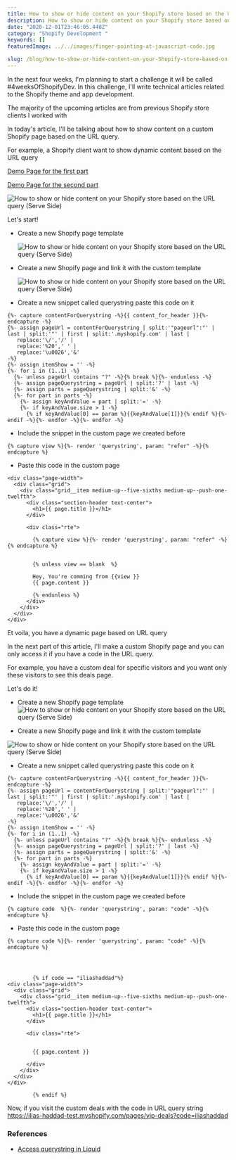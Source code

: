 ```yaml
---
title: How to show or hide content on your Shopify store based on the URL query (Serve Side)
description: How to show or hide content on your Shopify store based on the URL query (Serve Side)
date: "2020-12-01T23:46:05.440Z"
category: "Shopify Development "
keywords: []
featuredImage: ../../images/finger-pointing-at-javascript-code.jpg

slug: /blog/how-to-show-or-hide-content-on-your-Shopify-store-based-on-the-URL-query
---
```


In the next four weeks, I'm planning to start a challenge it will be called #4weeksOfShopifyDev. In this challenge, I'll write technical articles related to the Shopify theme and app development.

The majority of the upcoming articles are from previous Shopify store clients I worked with

In today's article, I'll be talking about how to show content on a custom Shopify page based on the URL query.

For example, a Shopify client want to show dynamic content based on the URL query

[Demo Page for the first part](https://ilias-haddad-test.myshopify.com/pages/about-us?refer=facebook)

[Demo Page for the second part](https://ilias-haddad-test.myshopify.com/pages/vip-deals?code=iliashaddad)

![ How to show or hide content on your Shopify store based on the URL query (Serve Side)](https://cdn-images-1.medium.com/max/1600/1*EHD3GYdtmRnw1BaG8UbTpA.gif)

Let's start!

- Create a new Shopify page template

  ![ How to show or hide content on your Shopify store based on the URL query (Serve Side)](../../images/how-to-show-or-hide-content-on-your-Shopify-store-based-on-the-URL-query-1.png)

* Create a new Shopify page and link it with the custom template

  ![ How to show or hide content on your Shopify store based on the URL query (Serve Side)](../../images/how-to-show-or-hide-content-on-your-Shopify-store-based-on-the-URL-query-2.png)

* Create a new snippet called querystring paste this code on it

```
{%- capture contentForQuerystring -%}{{ content_for_header }}{%- endcapture -%}
{%- assign pageUrl = contentForQuerystring | split:'"pageurl":"' | last | split:'"' | first | split:'.myshopify.com' | last |
   replace:'\/','/' |
   replace:'%20',' ' |
   replace:'\u0026','&'
-%}
{%- assign itemShow = '' -%}
{%- for i in (1..1) -%}
  {%- unless pageUrl contains "?" -%}{% break %}{%- endunless -%}
  {%- assign pageQuerystring = pageUrl | split:'?' | last -%}
  {%- assign parts = pageQuerystring | split:'&' -%}
  {%- for part in parts -%}
    {%- assign keyAndValue = part | split:'=' -%}
    {%- if keyAndValue.size > 1 -%}
      {% if keyAndValue[0] == param %}{{keyAndValue[1]}}{% endif %}{%- endif -%}{%- endfor -%}{%- endfor -%}
```

- Include the snippet in the custom page we created before

```liquid
{% capture view %}{%- render 'querystring', param: "refer" -%}{% endcapture %}

```

- Paste this code in the custom page

```
<div class="page-width">
  <div class="grid">
    <div class="grid__item medium-up--five-sixths medium-up--push-one-twelfth">
      <div class="section-header text-center">
        <h1>{{ page.title }}</h1>
      </div>

      <div class="rte">

        {% capture view %}{%- render 'querystring', param: "refer" -%}{% endcapture %}


        {% unless view == blank  %}

        Hey, You're comming from {{view }}
        {{ page.content }}

        {% endunless %}
      </div>
    </div>
  </div>
</div>
```

Et voila, you have a dynamic page based on URL query

In the next part of this article, I'll make a custom Shopify page and you can only access it if you have a code in the URL query.

For example, you have a custom deal for specific visitors and you want only these visitors to see this deals page.

Let's do it!

- Create a new Shopify page template
  ![ How to show or hide content on your Shopify store based on the URL query (Serve Side)](../../images/how-to-show-or-hide-content-on-your-Shopify-store-based-on-the-URL-query-4.png)

- Create a new Shopify page and link it with the custom template

![ How to show or hide content on your Shopify store based on the URL query (Serve Side)](../../images/how-to-show-or-hide-content-on-your-Shopify-store-based-on-the-URL-query-5.png)

- Create a new snippet called querystring paste this code on it

```
{%- capture contentForQuerystring -%}{{ content_for_header }}{%- endcapture -%}
{%- assign pageUrl = contentForQuerystring | split:'"pageurl":"' | last | split:'"' | first | split:'.myshopify.com' | last |
   replace:'\/','/' |
   replace:'%20',' ' |
   replace:'\u0026','&'
-%}
{%- assign itemShow = '' -%}
{%- for i in (1..1) -%}
  {%- unless pageUrl contains "?" -%}{% break %}{%- endunless -%}
  {%- assign pageQuerystring = pageUrl | split:'?' | last -%}
  {%- assign parts = pageQuerystring | split:'&' -%}
  {%- for part in parts -%}
    {%- assign keyAndValue = part | split:'=' -%}
    {%- if keyAndValue.size > 1 -%}
      {% if keyAndValue[0] == param %}{{keyAndValue[1]}}{% endif %}{%- endif -%}{%- endfor -%}{%- endfor -%}
```

- Include the snippet in the custom page we created before

```liquid
{% capture code  %}{%- render 'querystring', param: "code" -%}{% endcapture %}

```

- Paste this code in the custom page

```
{% capture code %}{%- render 'querystring', param: "code" -%}{% endcapture %}




        {% if code == "iliashaddad"%}
<div class="page-width">
  <div class="grid">
    <div class="grid__item medium-up--five-sixths medium-up--push-one-twelfth">
      <div class="section-header text-center">
        <h1>{{ page.title }}</h1>
      </div>

      <div class="rte">


        {{ page.content }}

      </div>
    </div>
  </div>
</div>

        {% endif %}
```

Now, if you visit the custom deals with the code in URL query string https://ilias-haddad-test.myshopify.com/pages/vip-deals?code=iliashaddad

### References

- [Access querystring in Liquid](https://community.shopify.com/c/Shopify-Discussion/Access-querystring-in-Liquid/td-p/75151/page/2)
